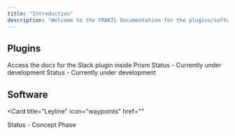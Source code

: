 ```yaml
---
title: "Introduction"
description: "Welcome to the FRAKTL Documentation for the plugins/software we release!"
---
```


## Plugins

<Columns cols={2}>
  <Card
    title="Prism / Slack"
    icon="slack"
    href="/prism/slack/introduction/home"
  >
    Access the docs for the Slack plugin inside Prism
  </Card>
  <Card
    title="Prism / Discord"
    icon="discord"
    href="/prism/discord/introduction/home"
  >
    Status - Currently under development
  </Card>
  <Card
    title="Prism / FrameIO"
    href="/prism/discord/introduction/home"
  >
    Status - Currently under development
  </Card>


</Columns>

## Software 

<Card 
  title="Leyline"
  icon="waypoints"
  href=""
>
  Status - Concept Phase
  </Card>
